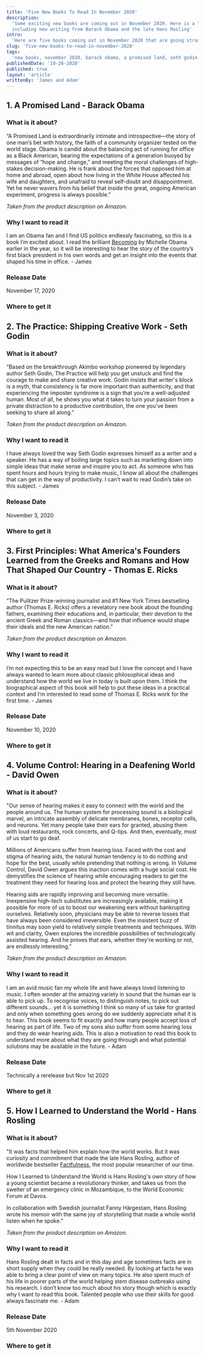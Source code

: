 ```yaml
---
title: 'Five New Books To Read In November 2020'
description:
  'Some exciting new books are coming out in November 2020. Here is a list of five new non-fiction books that have captured our attention, 
  including new writing from Barack Obama and the late Hans Rosling'
intro:
  'Here are five books coming out in November 2020 that are going straight onto our To Read list. Which of them are you most tempted to get your hands on?'
slug: 'five-new-books-to-read-in-november-2020'
tags:
  'new books, november 2020, barack obama, a promised land, seth godin, the practice, thomas e ricks, first princples, david owen, volume control, hans rosling, how i learned to understand the world'
publishedDate: '10-26-2020'
published: true
layout: 'article'
writtenBy: 'James and Adam'
---
```



<Box textAlign="center">
  <h2>1. A Promised Land - Barack Obama</h2>
</Box>

<ImageFlexCenter
  src="book-summaries/barack-obama-a-promised-land"
  altText="A Promised Land"
  width={266}
  height={400}
/>

### What is it about?

“A Promised Land is extraordinarily intimate and introspective—the story of one man’s bet with history, the faith of a community organizer tested on the world stage. Obama is candid about the balancing act of running for office as a Black American, bearing the expectations of a generation buoyed by messages of “hope and change,” and meeting the moral challenges of high-stakes decision-making. He is frank about the forces that opposed him at home and abroad, open about how living in the White House affected his wife and daughters, and unafraid to reveal self-doubt and disappointment. Yet he never wavers from his belief that inside the great, ongoing American experiment, progress is always possible.”

_Taken from the product description on Amazon._

### Why I want to read it

I am an Obama fan and I find US politics endlessly fascinating, so this is a book I’m excited about. I read the brilliant [Becoming](https://www.amazon.com/Becoming-Michelle-Obama/dp/1524763136/ref=as_li_ss_tl?crid=3LX1FYI95GE1M&dchild=1&keywords=becoming+michelle+obama&qid=1603375285&s=books&sprefix=becom,stripbooks-intl-ship,236&sr=1-1&linkCode=ll1&tag=paperbacktrav-20&linkId=ed6ab31337bb8f1935bb19b99cc2aa45&language=en_US) by Michelle Obama earlier in the year, so it will be interesting to hear the story of the country’s first black president in his own words and get an insight into the events that shaped his time in office. - James

### Release Date

November 17, 2020

### Where to get it

<AmazonCta link="https://www.amazon.com/Promised-Land-Barack-Obama/dp/1524763160/ref=as_li_ss_tl?crid=35IQY6LIG8YHK&dchild=1&keywords=a+promised+land&qid=1603375193&s=books&sprefix=a+pr,stripbooks-intl-ship,282&sr=1-1&linkCode=ll1&tag=paperbacktrav-20&linkId=3d41530e33a5f05b294302753704e9ac&language=en_US" />

<Box textAlign="center" pt={8}>
  <h2>2. The Practice: Shipping Creative Work - Seth Godin</h2>
</Box>

<ImageFlexCenter
  src="book-summaries/seth-godin-the-practice"
  altText="The Practice: Shipping Creative Work"
  width={266}
  height={400}
/>

### What is it about?

“Based on the breakthrough Akimbo workshop pioneered by legendary author Seth Godin, The Practice will help you get unstuck and find the courage to make and share creative work. Godin insists that writer's block is a myth, that consistency is far more important than authenticity, and that experiencing the imposter syndrome is a sign that you're a well-adjusted human. Most of all, he shows you what it takes to turn your passion from a private distraction to a productive contribution, the one you've been seeking to share all along.”

_Taken from the product description on Amazon._

### Why I want to read it

I have always loved the way Seth Godin expresses himself as a writer and a speaker. He has a way of boiling large topics such as marketing down into simple ideas that make sense and inspire you to act. As someone who has spent hours and hours trying to make music, I know all about the challenges that can get in the way of productivity. I can’t wait to read Godin’s take on this subject. - James

### Release Date

November 3, 2020

### Where to get it

<AmazonCta link="https://www.amazon.com/Practice-Shipping-Creative-Work/dp/0593328973/ref=as_li_ss_tl?crid=3FSBH50XA3V5O&dchild=1&keywords=the+practice+shipping+creative+work&qid=1603375452&s=books&sprefix=the+practice+s,stripbooks-intl-ship,233&sr=1-1&linkCode=ll1&tag=paperbacktrav-20&linkId=5ad6ae309e673069a56f254c02715542&language=en_US" />

<Box textAlign="center" pt={8}>
  <h2>
    3. First Principles: What America's Founders Learned from the Greeks and Romans and How That Shaped Our Country - Thomas E. Ricks
  </h2>
</Box>

<ImageFlexCenter
  src="book-summaries/thomas-e-ricks-first-principles"
  altText="First Principles: What America's Founders Learned from the Greeks and Romans and How That Shaped Our Country"
  width={266}
  height={400}
/>

### What is it about?

“The Pulitzer Prize-winning journalist and #1 New York Times bestselling author (Thomas E. Ricks) offers a revelatory new book about the founding fathers, examining their educations and, in particular, their devotion to the ancient Greek and Roman classics—and how that influence would shape their ideals and the new American nation.”

_Taken from the product description on Amazon._

### Why I want to read it

I’m not expecting this to be an easy read but I love the concept and I have always wanted to learn more about classic philosophical ideas and understand how the world we live in today is built upon them. I think the biographical aspect of this book will help to put these ideas in a practical context and I’m interested to read some of Thomas E. Ricks work for the first time. - James

### Release Date

November 10, 2020

### Where to get it

<AmazonCta link="https://www.amazon.com/First-Principles-Americas-Founders-Learned/dp/0062997459/ref=as_li_ss_tl?crid=1AZPZEBLU6KKO&dchild=1&keywords=first+principles&qid=1603376424&s=books&sprefix=first+princ,stripbooks-intl-ship,288&sr=1-1&linkCode=ll1&tag=paperbacktrav-20&linkId=d7bc1bb7da1be9b76313979308e0e795&language=en_US" />

<Box textAlign="center" pt={8}>
  <h2>
    4. Volume Control: Hearing in a Deafening World - David Owen
  </h2>
</Box>

<ImageFlexCenter
  src="book-summaries/david-owen-volume-control"
  altText="Volume Control: Hearing in a Deafening World"
  width={266}
  height={400}
/>

### What is it about?

"Our sense of hearing makes it easy to connect with the world and the people around us. The human system for processing sound is a biological marvel, an intricate assembly of delicate membranes, bones, receptor cells, and neurons. Yet many people take their ears for granted, abusing them with loud restaurants, rock concerts, and Q-tips. And then, eventually, most of us start to go deaf.

Millions of Americans suffer from hearing loss. Faced with the cost and stigma of hearing aids, the natural human tendency is to do nothing and hope for the best, usually while pretending that nothing is wrong. In Volume Control, David Owen argues this inaction comes with a huge social cost. He demystifies the science of hearing while encouraging readers to get the treatment they need for hearing loss and protect the hearing they still have.

Hearing aids are rapidly improving and becoming more versatile. Inexpensive high-tech substitutes are increasingly available, making it possible for more of us to boost our weakening ears without bankrupting ourselves. Relatively soon, physicians may be able to reverse losses that have always been considered irreversible. Even the insistent buzz of tinnitus may soon yield to relatively simple treatments and techniques. With wit and clarity, Owen explores the incredible possibilities of technologically assisted hearing. And he proves that ears, whether they're working or not, are endlessly interesting."


_Taken from the product description on Amazon._

### Why I want to read it

I am an avid music fan my whole life and have always loved listening to music. I often wonder at the amazing variety in sound that the human ear is able to pick up. To recognise voices, to distinguish notes, to pick out different sounds… yet it is something I think so many of us take for granted and only when something goes wrong do we suddenly appreciate what it is to hear. This book seems to fit exactly and how many people accept loss of hearing as part of life. Two of my sons also suffer from some hearing loss and they do wear hearing aids. This is also a motivation to read this book to understand more about what they are going through and what potential solutions may be available in the future. - Adam

### Release Date

Technically a rerelease but Nov 1st 2020

### Where to get it

<AmazonCta link="https://www.amazon.com/gp/product/0525534229/ref=as_li_tl?ie=UTF8&camp=1789&creative=9325&creativeASIN=0525534229&linkCode=as2&tag=paperbacktrav-20&linkId=0eed3edc0eace95ccde64a8036e0120f" />

<Box textAlign="center" pt={8}>
  <h2>
    5. How I Learned to Understand the World - Hans Rosling
  </h2>
</Box>

<ImageFlexCenter
  src="book-summaries/hans-rosling-how-i-learned-to-understand-the-world"
  altText="How I Learned to Understand the World"
  width={266}
  height={400}
/>

### What is it about?

"It was facts that helped him explain how the world works. But it was curiosity and commitment that made the late Hans Rosling, author of worldwide bestseller [Factfulness](https://paperbacktravels.com/book-summaries/economics/hans-rosling-factfulness), the most popular researcher of our time.

How I Learned to Understand the World is Hans Rosling's own story of how a young scientist became a revolutionary thinker, and takes us from the swelter of an emergency clinic in Mozambique, to the World Economic Forum at Davos.

In collaboration with Swedish journalist Fanny Härgestam, Hans Rosling wrote his memoir with the same joy of storytelling that made a whole world listen when he spoke."


_Taken from the product description on Amazon._

### Why I want to read it

Hans Rosling dealt in facts and in this day and age sometimes facts are in short supply when they could be really needed. By looking at facts he was able to bring a clear point of view on many topics. He also spent much of his life in poorer parts of the world helping stem disease outbreaks using his research. I don’t know too much about his story though which is exactly why I want to read this book. Talented people who use their skills for good always fascinate me. - Adam

### Release Date

5th November 2020

### Where to get it

<AmazonCta link="https://www.amazon.com/gp/product/1250266890/ref=as_li_tl?ie=UTF8&camp=1789&creative=9325&creativeASIN=1250266890&linkCode=as2&tag=paperbacktrav-20&linkId=f250e9641e0dc6912870d68106fd9d06" />
